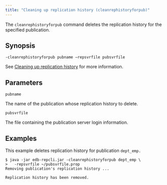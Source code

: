 ```yaml
---
title: "Cleaning up replication history (cleanrephistoryforpub)"
---
```


<div id="clean_replication_history" class="registered_link"></div>

The `cleanrephistoryforpub` command deletes the replication history for the specified publication.

## Synopsis

`-cleanrephistoryforpub pubname –repsvrfile pubsvrfile`

See [Cleaning up replication history](../../07_common_operations/05_managing_history/#clean_up_replication_history) for more information.

## Parameters

`pubname`

The name of the publication whose replication history to delete.

`pubsvrfile`

The file containing the publication server login information.

## Examples

This example deletes replication history for publication `dept_emp.`

```text
$ java -jar edb-repcli.jar -cleanrephistoryforpub dept_emp \
>   -repsvrfile ~/pubsvrfile.prop
Removing publication's replication history ...

Replication history has been removed.
```
